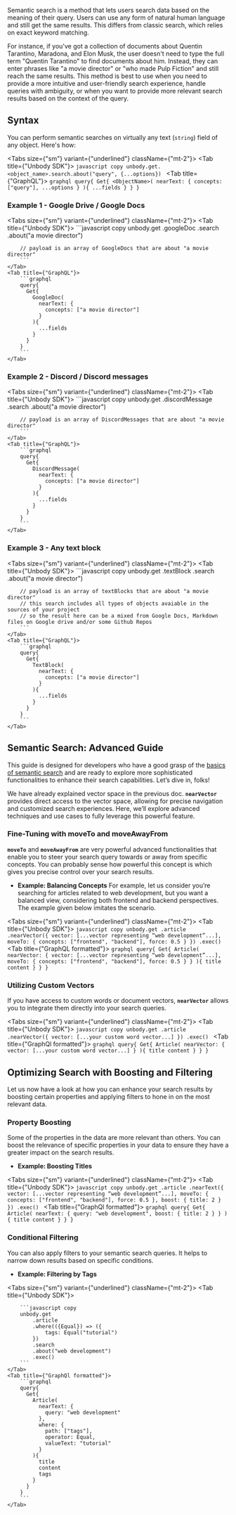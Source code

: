
Semantic search is a method that lets users search data based on the meaning of their query. Users can use any form of natural human language and still get the same results. This differs from classic search, which relies on exact keyword matching.

For instance, if you've got a collection of documents about Quentin Tarantino, Maradona, and Elon Musk, the user doesn't need to type the full term "Quentin Tarantino" to find documents about him. Instead, they can enter phrases like "a movie director" or "who made Pulp Fiction" and still reach the same results.
This method is best to use when you need to provide a more intuitive and user-friendly search experience, handle queries with ambiguity, or when you want to provide more relevant search results based on the context of the query.

## Syntax
You can perform semantic searches on virtually any text (`string`) field of any object. Here's how:

<Tabs size={"sm"} variant={"underlined"} className={"mt-2"}>
    <Tab title={"Unbody SDK"}>
        ```javascript copy
        unbody.get.<object_name>.search.about("query", {...options})
        ```
    </Tab>
    <Tab title={"GraphQL"}>
        ```graphql
        query{
          Get{
            <ObjectName>(
              nearText: {
                concepts: ["query"],
                ...options
              }
            ){
              ...fields
            }
          }
        }
        ```
    </Tab>
</Tabs>

### Example 1 - Google Drive / Google Docs

<Tabs size={"sm"} variant={"underlined"} className={"mt-2"}>
    <Tab title={"Unbody SDK"}>
        ```javascript copy
        unbody.get
            .googleDoc
            .search
            .about("a movie director")

        // payload is an array of GoogleDocs that are about "a movie director"
        ```
    </Tab>
    <Tab title={"GraphQL"}>
        ```graphql
        query{
          Get{
            GoogleDoc(
              nearText: {
                concepts: ["a movie director"]
              }
            ){
              ...fields
            }
          }
        }
        ```
    </Tab>
</Tabs>

### Example 2 - Discord / Discord messages

<Tabs size={"sm"} variant={"underlined"} className={"mt-2"}>
    <Tab title={"Unbody SDK"}>
        ```javascript copy
        unbody.get
            .discordMessage
            .search
            .about("a movie director")

        // payload is an array of DiscordMessages that are about "a movie director"
        ```
    </Tab>
    <Tab title={"GraphQL"}>
        ```graphql
        query{
          Get{
            DiscordMessage(
              nearText: {
                concepts: ["a movie director"]
              }
            ){
              ...fields
            }
          }
        }
        ```
    </Tab>
</Tabs>

### Example 3 - Any text block

<Tabs size={"sm"} variant={"underlined"} className={"mt-2"}>
    <Tab title={"Unbody SDK"}>
        ```javascript copy
        unbody.get
            .textBlock
            .search
            .about("a movie director")

        // payload is an array of textBlocks that are about "a movie director"
        // this search includes all types of objects avaiable in the sources of your project
        // so the result here can be a mixed from Google Docs, Markdown files on Google drive and/or some Github Repos
        ```
    </Tab>
    <Tab title={"GraphQL"}>
        ```graphql
        query{
          Get{
            TextBlock(
              nearText: {
                concepts: ["a movie director"]
              }
            ){
              ...fields
            }
          }
        }
        ```
    </Tab>
</Tabs>

## Semantic Search: Advanced Guide
This guide is designed for developers who have a good grasp of the [basics of semantic search](/docs/api/search/semantic-search) and are ready to explore more sophisticated functionalities to enhance their search capabilities. Let’s dive in, folks!

We have already explained vector space in the previous doc. **`nearVector`** provides direct access to the vector space, allowing for precise navigation and customized search experiences. Here, we’ll explore advanced techniques and use cases to fully leverage this powerful feature.

### Fine-Tuning with moveTo and moveAwayFrom

**`moveTo`** and **`moveAwayFrom`** are very powerful advanced functionalities that enable you to steer your search query towards or away from specific concepts. You can probably sense how powerful this concept is which gives you precise control over your search results.

- **Example: Balancing Concepts**
For example, let us consider you’re searching for articles related to web development, but you want a balanced view, considering both frontend and backend perspectives. The example given below imitates the scenario.

<Tabs size={"sm"} variant={"underlined"} className={"mt-2"}>
    <Tab title={"Unbody SDK"}>
        ```javascript copy
        unbody.get
            .article
            .nearVector({
                vector: [...vector representing “web development”...],
                moveTo: {
                    concepts: ["frontend", "backend"],
                    force: 0.5
                }
            })
            .exec()
        ```
    </Tab>
    <Tab title={"GraphQL formatted"}>
        ```graphql
        query{
          Get{
            Article(
              nearVector: {
                vector: [...vector representing “web development”...],
                moveTo: {
                  concepts: ["frontend", "backend"],
                  force: 0.5
                }
              }
            ){
              title
              content
            }
          }
        }
        ```
    </Tab>
</Tabs>

### Utilizing Custom Vectors

If you have access to custom words or document vectors, **`nearVector`** allows you to integrate them directly into your search queries.

<Tabs size={"sm"} variant={"underlined"} className={"mt-2"}>
    <Tab title={"Unbody SDK"}>
        ```javascript copy
        unbody.get
            .article
            .nearVector({
                vector: [...your custom word vector...]
            })
            .exec()
        ```
    </Tab>
    <Tab title={"GraphQl formatted"}>
        ```graphql
        query{
          Get{
            Article(
              nearVector: {
                vector: [...your custom word vector...]
              }
            ){
              title
              content
            }
          }
        }
        ```
    </Tab>
</Tabs>

## Optimizing Search with Boosting and Filtering

Let us now have a look at how you can enhance your search results by boosting certain properties and applying filters to hone in on the most relevant data.

### Property Boosting

Some of the properties in the data are more relevant than others. You can boost the relevance of specific properties in your data to ensure they have a greater impact on the search results.

- **Example: Boosting Titles**

<Tabs size={"sm"} variant={"underlined"} className={"mt-2"}>
    <Tab title={"Unbody SDK"}>
        ```javascript copy
        unbody.get
            .article
            .nearText({
                vector: [...vector representing “web development”...],
                moveTo: {
                    concepts: ["frontend", "backend"],
                    force: 0.5
                },
                boost: {
                    title: 2
                }
            })
            .exec()
        ```
    </Tab>
    <Tab title={"GraphQl formatted"}>
        ```graphql
        query{
          Get{
            Article(
              nearText: {
                query: "web development",
                boost: { title: 2 }
              }
            ){
              title
              content
            }
          }
        }
        ```
    </Tab>
</Tabs>

### Conditional Filtering

You can also apply filters to your semantic search queries. It helps to narrow down results based on specific conditions.

- **Example: Filtering by Tags**

<Tabs size={"sm"} variant={"underlined"} className={"mt-2"}>
    <Tab title={"Unbody SDK"}>

        ```javascript copy
        unbody.get
            .article
            .where(({Equal}) => ({
                tags: Equal("tutorial")
            })
            .search
            .about("web development")
            .exec()
        ```
    </Tab>
    <Tab title={"GraphQl formatted"}>
        ```graphql
        query{
          Get{
            Article(
              nearText: {
                query: "web development"
              },
              where: {
                path: ["tags"],
                operator: Equal,
                valueText: "tutorial"
              }
            ){
              title
              content
              tags
            }
          }
        }
        ```
    </Tab>
</Tabs>



